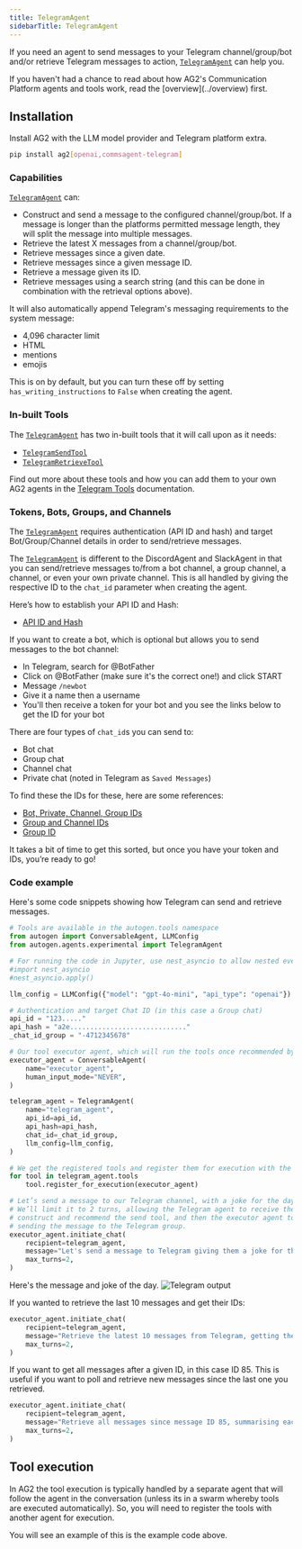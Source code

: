 ```yaml
---
title: TelegramAgent
sidebarTitle: TelegramAgent
---
```


If you need an agent to send messages to your Telegram channel/group/bot and/or retrieve Telegram messages to action, [`TelegramAgent`](/docs/api-reference/autogen/agents/experimental/TelegramAgent) can help you.

<Tip>
If you haven't had a chance to read about how AG2's Communication Platform agents and tools work, read the [overview](../overview) first.
</Tip>

## Installation

Install AG2 with the LLM model provider and Telegram platform extra.

```bash
pip install ag2[openai,commsagent-telegram]
```

### Capabilities

[`TelegramAgent`](/docs/api-reference/autogen/agents/experimental/TelegramAgent) can:

- Construct and send a message to the configured channel/group/bot. If a message is longer than the platforms permitted message length, they will split the message into multiple messages.
- Retrieve the latest X messages from a channel/group/bot.
- Retrieve messages since a given date.
- Retrieve messages since a given message ID.
- Retrieve a message given its ID.
- Retrieve messages using a search string (and this can be done in combination with the retrieval options above).

It will also automatically append Telegram's messaging requirements to the system message:

- 4,096 character limit
- HTML
- mentions
- emojis

This is on by default, but you can turn these off by setting `has_writing_instructions` to `False` when creating the agent.

### In-built Tools

The [`TelegramAgent`](/docs/api-reference/autogen/agents/experimental/TelegramAgent) has two in-built tools that it will call upon as it needs:

- [`TelegramSendTool`](/docs/api-reference/autogen/tools/experimental/TelegramSendTool)
- [`TelegramRetrieveTool`](/docs/api-reference/autogen/tools/experimental/TelegramRetrieveTool)

Find out more about these tools and how you can add them to your own AG2 agents in the [Telegram Tools](/docs/user-guide/reference-tools/communication-platforms/telegram) documentation.

### Tokens, Bots, Groups, and Channels

The [`TelegramAgent`](/docs/api-reference/autogen/agents/experimental/TelegramAgent) requires authentication (API ID and hash) and target Bot/Group/Channel details in order to send/retrieve messages.

The [`TelegramAgent`](/docs/api-reference/autogen/agents/experimental/TelegramAgent) is different to the DiscordAgent and SlackAgent in that you can send/retrieve messages to/from a bot channel, a group channel, a channel, or even your own private channel. This is all handled by giving the respective ID to the `chat_id` parameter when creating the agent.

Here’s how to establish your API ID and Hash:

- [API ID and Hash](https://docs.telethon.dev/en/stable/basic/signing-in.html)

If you want to create a bot, which is optional but allows you to send messages to the bot channel:

- In Telegram, search for @BotFather
- Click on @BotFather (make sure it's the correct one!) and click START
- Message `/newbot`
- Give it a name then a username
- You'll then receive a token for your bot and you see the links below to get the ID for your bot

There are four types of `chat_id`s you can send to:

- Bot chat
- Group chat
- Channel chat
- Private chat (noted in Telegram as `Saved Messages`)

To find these the IDs for these, here are some references:

- [Bot, Private, Channel, Group IDs](https://gist.github.com/nafiesl/4ad622f344cd1dc3bb1ecbe468ff9f8a)
- [Group and Channel IDs](https://docs.b2core.b2broker.com/how-to-articles/manage-communication-platforms/how-to-get-telegram-chat-group-and-channel-identifiers)
- [Group ID](https://stackoverflow.com/questions/32423837/telegram-bot-how-to-get-a-group-chat-id)

It takes a bit of time to get this sorted, but once you have your token and IDs, you’re ready to go!

### Code example

Here's some code snippets showing how Telegram can send and retrieve messages.

```python
# Tools are available in the autogen.tools namespace
from autogen import ConversableAgent, LLMConfig
from autogen.agents.experimental import TelegramAgent

# For running the code in Jupyter, use nest_asyncio to allow nested event loops
#import nest_asyncio
#nest_asyncio.apply()

llm_config = LLMConfig({"model": "gpt-4o-mini", "api_type": "openai"})

# Authentication and target Chat ID (in this case a Group chat)
api_id = "123....."
api_hash = "a2e............................."
_chat_id_group = "-4712345678"

# Our tool executor agent, which will run the tools once recommended by the telegram_agent, no LLM required
executor_agent = ConversableAgent(
    name="executor_agent",
    human_input_mode="NEVER",
)

telegram_agent = TelegramAgent(
    name="telegram_agent",
    api_id=api_id,
    api_hash=api_hash,
    chat_id=_chat_id_group,
    llm_config=llm_config,
)

# We get the registered tools and register them for execution with the tool executor
for tool in telegram_agent.tools
    tool.register_for_execution(executor_agent)

# Let’s send a message to our Telegram channel, with a joke for the day.
# We’ll limit it to 2 turns, allowing the Telegram agent to receive the request,
# construct and recommend the send tool, and then the executor agent to execute the tool,
# sending the message to the Telegram group.
executor_agent.initiate_chat(
    recipient=telegram_agent,
    message="Let's send a message to Telegram giving them a joke for the day about AI agentic frameworks",
    max_turns=2,
)
```

Here's the message and joke of the day.
![Telegram output](../assets/commsplatforms_telegram_sentmsg.png)

If you wanted to retrieve the last 10 messages and get their IDs:
```python
executor_agent.initiate_chat(
    recipient=telegram_agent,
    message="Retrieve the latest 10 messages from Telegram, getting the IDs and a one sentence summary of each.",
    max_turns=2,
)
```

If you want to get all messages after a given ID, in this case ID 85. This is useful if you want to poll and retrieve new messages since the last one you retrieved.

```python
executor_agent.initiate_chat(
    recipient=telegram_agent,
    message="Retrieve all messages since message ID 85, summarising each.",
    max_turns=2,
)
```

## Tool execution

In AG2 the tool execution is typically handled by a separate agent that will follow the agent in the conversation (unless its in a swarm whereby tools are executed automatically). So, you will need to register the tools with another agent for execution.

You will see an example of this is the example code above.
